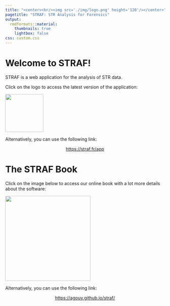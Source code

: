 ```yaml
---
title: "<center><br/><img src='./img/logo.png' height='120'/></center>"
pagetitle: "STRAF: STR Analysis for Forensics"
output: 
  rmdformats::material:
    thumbnails: true
    lightbox: false
css: custom.css
---
```


# Welcome to STRAF!

STRAF is a web application for the analysis of STR data. 

Click on the logo to access the latest version of the application:

<div align='center'><a href='http://straf.fr/app' target="_blank"><img class='link' src='./img/logo.png' width='120' /></a></div>

Alternatively, you can use the following link:

<center><a href='https://straf.fr/app' target='_blank'>https://straf.fr/app</a></center>

# The STRAF Book

Click on the image below to access our online book with a lot more details about the software:

<div align='center'><a href='https://agouy.github.io/straf/' target='_blank'><img class='link' src='./img/cover.png' width='269'></a></div>

Alternatively, you can use the following link:

<center><a href='https://agouy.github.io/straf/' target='_blank'>https://agouy.github.io/straf/</a></center>


